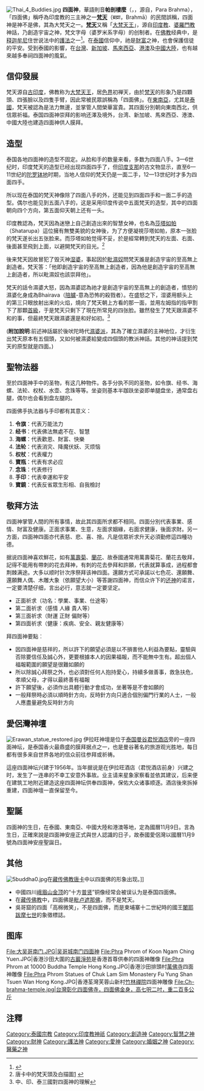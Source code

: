 {{inappropriate tone|time=2016-07-26T03:13:03+00:00}}{{Refimprove|time=2017-11-28}}
[[File:Thai_4_Buddies.jpg|thumb]]
'''四面神'''，華語則音'''帕剖樓麼'''（{{lang-th|พระพรหม}}，{{lang-en|Phra Phrom}}，源自{{lang-sa|परब्रह्म}}，Para Brahma），「四面佛」稱呼為印度教的三主神之一'''[[梵天|梵天]]'''（ब्रह्मा，Brahmā）的民間誤稱，四面神是神不是佛，其為大梵天之一。'''[[梵天|梵天]]'''又稱「[[梵天_(佛教)|大梵天王]]」，源自[[印度教|印度教]]、[[婆羅門教|婆羅門教]]神話，乃創造宇宙之神，梵文字母（婆罗米系字母）的创制者。在[[佛教|佛教]]经典中，是[[释迦牟尼|释迦牟尼]]住世说法中的[[護法神|護法]]之一<ref>{{cite book|title=《增一阿含經》|chapter=〈勸請品〉|volume=卷10|quote=「一時，佛在摩竭國道場樹下。爾時，世尊得道未久，便生是念：『我今甚深之法難曉難了，難可覺知，不可思惟，休息微妙，智者所覺知，能分別義理，習之不厭，即得歡喜。設吾與人說妙法者，人不信受，亦不奉行者，唐有其勞，則有所損。我今宜可默然，何須說法！』　爾時，梵天在梵天上，遙知如來所念，猶如士夫屈伸臂頃，從梵天上沒不現，來至世尊所，頭面禮足，在一面住。爾時，梵天白世尊曰：『此閻浮提必當壞敗，三界喪目。如來、至真、等正覺出現於世，應演法寶，然今復不暢演法味，唯願如來普為眾生廣說深法！』」|url=http://tripitaka.cbeta.org/T02n0125_010|translator=東晉罽賓三藏瞿曇僧伽提婆|publisher=中華電子佛典協會|access-date=2018-01-08|archive-date=2018-01-08|archive-url=https://web.archive.org/web/20180108182911/http://tripitaka.cbeta.org/T02n0125_010|dead-url=no}}</ref>。在[[泰國|泰國]]信仰中，祂是[[財富|財富]]之神，也會保護信徒的平安。受到泰國的影響，在[[台灣|台灣]]、[[新加坡|新加坡]]、[[馬來西亞|馬來西亞]]、[[港澳|港澳]]及[[中國大陸|中國大陸]]，也有越來越多奉祠四面神的風氣。

== 信仰發展 ==
梵天源自[[古印度|古印度]]，佛教称为[[梵天_(佛教)|大梵天王]]，居[[色界|色界]]初禅天，由於[[梵天|梵天]]的形象乃是四顆頭、四張臉以及四隻手臂，因此常被民眾誤稱為「四面佛」。在[[東南亞|東南亞]]，尤其是[[泰國|泰國]]，梵天被認為是法力無邊，並掌管人間榮華富貴。其四面分別朝向東南西北，供信眾祈福。泰国四面神崇拜的影响还澤及境外，台湾、新加坡、馬來西亞、港澳、中國大陸也建造四面神供人膜拜。

== 造型 ==
泰国各地四面神的造型不固定。从脸和手的数量来看，多数为四面八手。3—6世纪时，印度梵天的造型已经出现四面四手了，但[[印度支那|印度支那]]的古文物显示，直至6—11世纪的[[陀罗钵地|陀罗钵地]]时期，当地人信仰的梵天仍是一面二手，12—13世纪时才多为四面四手。

所以现在泰国的梵天神像除了四面八手的外，还能见到四面四手和一面二手的造型。偶尔也能见到五面八手的，这是采用印度传说中五面梵天的造型，其中的四面朝向四个方向，第五面仰天朝上还有一头。

印度教認為，梵天因為迷戀上自己創造出來的智慧女神，也名為[[辯才天女|莎塔如帕]]（Shatarupa）這位擁有無雙美貌的女神後，为了方便凝視莎塔如帕，原本一张脸的梵天遂长出五张脸来。而莎塔如帕觉得不妥，於是經常轉到梵天的左面、右面、後面甚至飛到上面，以避開梵天的目光。<ref>唐卡中的梵天頭及白描圖[http://www.52tangka.net/html/201203311025.html] {{Wayback|url=http://www.52tangka.net/html/201203311025.html |date=20130926031525 }}</ref>

後来梵天因故冒犯了毁灭神[[湿婆|湿婆]]，事起因於[[毗濕奴|毗濕奴]]問梵天誰是創造宇宙的至高無上創造者。梵天答：「他即創造宇宙的至高無上創造者，因為他是創造宇宙的至高無上創造者，所以毗濕奴也該崇拜他」。

梵天的話令濕婆大怒，因為濕婆認為祂才是創造宇宙的至高無上的創造者，憤怒的濕婆化身成為Bhairava（[[陪臚|陪臚]]-意為恐怖的殺戮者）。在盛怒之下，湿婆用额头上的第三只眼放射出来的火焰，燒向了梵天朝上方看的那一面，並用左姆指的指甲割下了那顆[[首級|首級]]，于是梵天只剩下了現在所常見的四张脸。雖然發生了梵天跟濕婆不和的事，但最終梵天跟濕婆還是和好如初。<ref>中、印、泰三國對四面神的理解{{cite web |url=http://www.zhfgwh.com/plus/view.php?aid=40652 |title=存档副本 |accessdate=2013-06-26 |deadurl=yes |archiveurl=https://web.archive.org/web/20131016000019/http://www.zhfgwh.com/plus/view.php?aid=40652 |archivedate=2013-10-16 }}</ref>

('''附加說明''':前述神話屬於後吠陀時代[[濕婆派|濕婆派]]，其為了確立濕婆的主神地位，才衍生出梵天原本有五個頭，又如何被濕婆給變成四個頭的教派神話。其他的神话提到梵天的原型就是四面。)

== 聖物法器 ==
至於四面神手中的圣物，有这几种物件。各手分执不同的圣物，如令旗、经书、海螺、法轮、权杖、水壶、念珠等等。坐姿则基本半跏趺坐姿即单腿盘坐，通常盘右腿，偶尔也会看到盘左腿的。

四面佛手执法器与手印都有其意义：
#'''令旗'''：代表万能法力
#'''经书'''：代表佛法無處不在、智慧
#'''海螺'''：代表歡恩、財富、快樂
#'''法轮'''：代表消灾、降魔伏妖、灭烦恼
#'''权杖'''：代表權力
#'''寶瓶'''：代表有求必应
#'''念珠'''：代表修行
#'''手印'''：代表幸運和平安
#'''寶鏡'''：代表反省眾生形相、自我檢討

== 敬拜方法 ==
四面神掌管人間的所有事情，故此其四面所求都不相同。四面分別代表事業、感情、財富及健康。正面求事業、生意，左面求姻緣，右面求健康，後面求財。另一方面，四面神四面亦代表慈、悲、喜、捨。凡是信眾祈求升天必須勤修這四種功德。

据说四面神喜欢鮮花，如有[[萬壽菊|萬壽菊]]、[[蘭花|蘭花]]、故泰國通常用萬壽菊花、蘭花去敬拜，記得不能用有帶刺的花去拜神，有刺的花去參拜和許願，代表就算事成，過程都會荆棘满途。大多以顺时针次序祭拜该神四面。還願方式可承諾以七色花、還願舞、還願舞人偶、木雕大象（依願望大小）等答謝四面神，而信众许下的[[还神|还神]]的诺言，一定要清楚仔细，言出必行，意志就一定要坚定。
* 正面祈求（功名：學業、事業、仕途等）
* 第二面祈求（感情 人緣 貴人等）
* 第三面祈求（財運 正財 偏財等）
* 第四面祈求（健康：疾病、安全、親友健康等）

拜四面神要點︰
* 因四面神是慈祥的，所以許下的願望必須是以不損害他人利益為要點，靈驗與否除要信任及誠心外，更要根據本人的因果福報，而不能無中生有。超出個人福報範圍的願望是很難如願的
* 所以除誠心拜祭之外，也必須對任何人抱持愛心，持續多做善事，救急扶危，孝順父母，才得以最終善有福報
* 許下願望後，必須作出具體行動才會成功，坐著等是不會如願的
* 一般拜祭時必須以順時針方向，反時針方向只適合個別偏門行業的人士，一般人應盡量避免反時針方向

== 愛侶灣神壇 ==
[[File:Erawan_statue_restored.jpg|thumb]]
{{main|伊拉旺神壇}}
伊拉旺神壇是位于[[泰国|泰国]][[曼谷|曼谷]][[君悦酒店|君悦酒店]]旁的一座四面神坛，是泰国香火最鼎盛的膜拜据点之一，也是曼谷著名的旅游观光胜地，每日都有很多来自世界各地的信众前往参拜或祈祷。

這座四面神坛兴建于1956年。当年据说是在伊拉旺酒店（君悦酒店前身）兴建之时，发生了一连串的不幸工安意外事故。业主请来星象家察看並依其建议，后来便在建筑工地附近建造这座四面神坛供奉四面神，保佑大众诸事顺逐。酒店後來拆掉重建，四面神壇一直保留至今。

== 聖誕 ==
四面神的生日，在泰國、東南亞、中國大陸和港澳等地，定為國曆11月9日。言為生日，正確來說是四面神安座正式與世人認識的日子，故泰國愛侶灣以國曆11月9號為四面神安座聖誕日。

== 其他 ==
[[File:5buddha0.jpg|thumb]]在[[藏传佛教|藏传佛教]][[唐卡|唐卡]]中以四面佛的形象出现。]]
* 中國四川[[峨眉山|峨眉山]][[金顶_(峨眉山)|金顶]]的“十方[[普贤菩萨|普贤]]”铜像经常会被误认为是泰国四面佛。
* 在[[藏传佛教|藏传佛教]]中，四面佛是[[毗卢遮那佛|毗卢遮那佛]]，而不是梵天。
* 吳哥窟的四面「高棉微笑」，不是四面佛，而是柬埔寨十二世紀時的國王[[闍耶跋摩七世|闍耶跋摩七世]]的象徵標誌。

== 图库 ==
<gallery>
File:大吴哥南门.JPG|吴哥城南门四面神
File:Phra Phrom of Koon Ngam Ching Yuen.JPG|香港沙田大圍的[[古巖淨苑|古巖淨苑]]是香港首尊供奉的四面神雕像
File:Phra Phrom at 10000 Buddha Temple Hong Kong.JPG|香港沙田排頭村[[萬佛寺|萬佛寺]]四面神雕像
File:Phra Phrom Statues of Chuk Lam Sim Monastery Fu Yung Shan Tsuen Wan Hong Kong.JPG|香港荃灣芙蓉山新村[[竹林禪院|竹林禪院]]四面神雕像
File:Ch-brahma-temple.jpg|台灣彰化四面佛寺，四面佛金身，高七呎二吋，重二百多公斤
</gallery>

== 注釋 ==
<div class="references-small">
<references />
</div>

{{commons category|Statues of Phra Phrom}}
{{wikinews|泰国曼谷四面佛被损毁}}

{{DEFAULTSORT:Phra Phrom}}
[[Category:泰國宗教|Category:泰國宗教]]
[[Category:印度教神祇|Category:印度教神祇]]
[[Category:創造神|Category:創造神]]
[[Category:智慧之神|Category:智慧之神]]
[[Category:財神|Category:財神]]
[[Category:護法神|Category:護法神]]
[[Category:愛神|Category:愛神]]
[[Category:婚姻之神|Category:婚姻之神]]
[[Category:醫藥之神|Category:醫藥之神]]